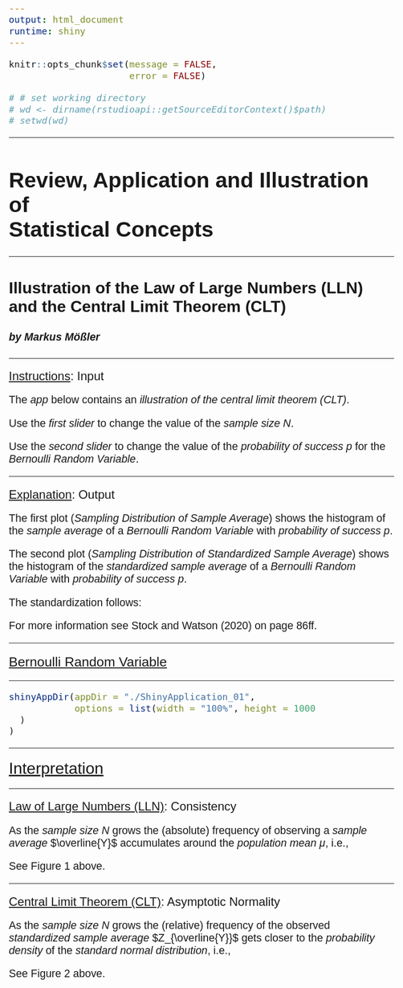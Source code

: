 ```yaml
---
output: html_document
runtime: shiny
---
```


```r
knitr::opts_chunk$set(message = FALSE,
                      error = FALSE)
```

```r

# # set working directory
# wd <- dirname(rstudioapi::getSourceEditorContext()$path)
# setwd(wd)

```

````{=html}

<style>

/* body */
body {
  font-family: Helvetica;
  font-size: 16pt;
}

/* title */
h1.title {
  font-size: 32pt;
}

/* subtitle */
h2.subtitle {
  font-size: 24pt;
}

/* author */
h4.authur {
  font-size: 16pt;
}

/* for collapsible button */
.col_button {
  margin-top: 5px;
  margin-bottom: 5px; 
  background-color: white;
  color: #333333;
  font-style: italic;
  cursor: pointer;
  width: 100%;
  padding: 5px;
  border: 1px solid;
  border-color: #cccccc;
  text-align: left;
  outline: none;
  font-family: Helvetica;
  font-size: 16pt;
}

/* for collapsible content */
.col_content {
  display: none;
  background-color: #EAECEE;
  padding-top: 5px;
  padding-right: 10px;
  padding-bottom: 5px;
  padding-left: 10px;
}

</style>

````

<!--..........................................................................-->
<hr>

<h1 class="title">Review, Application and Illustration of <br> Statistical Concepts</h1>

<!--..........................................................................-->
<hr>

<h2 class="subtitle">Illustration of the Law of Large Numbers (LLN) and the Central Limit Theorem (CLT)</h2>

<!--..........................................................................-->
<!--<hr>-->

<h4 class="author"><em>by Markus Mößler</em></h4>

<!-- .................................................. -->
<hr>

<span style="text-decoration: underline; font-size: 18pt">Instructions</span><span style="font-size: 18pt">: Input</span>

The *app* below contains an *illustration of the central limit theorem (CLT)*.

Use the *first slider* to change the value of the *sample size* $N$.

Use the *second slider* to change the value of the *probability of success* $p$ for the *Bernoulli Random Variable*.



<!-- .................................................. -->
<hr>

<span style="text-decoration: underline; font-size: 18pt">Explanation</span><span style="font-size: 18pt">: Output</span>

The first plot (*Sampling Distribution of Sample Average*) shows the histogram of the *sample average* of a *Bernoulli Random Variable* with *probability of success* $p$. 

The second plot (*Sampling Distribution of Standardized Sample Average*) shows the histogram of the *standardized sample average* of a *Bernoulli Random Variable* with *probability of success* $p$. 

The standardization follows:

\begin{align}
Z_{\overline{Y}} = \frac{ \overline{Y} - \mu_{\overline{Y}}}{\sigma_{\overline{Y}}}
\end{align}

For more information see Stock and Watson (2020) on page 86ff.



<!-- .................................................. -->
<hr>

<span style="text-decoration: underline; font-size: 20pt">Bernoulli Random Variable</span>

<!-- ## Bernoulli Random Variable -->

<hr>

```r
shinyAppDir(appDir = "./ShinyApplication_01",
            options = list(width = "100%", height = 1000
  )
)
```



<!-- .................................................. -->
<hr>

<span style="text-decoration: underline; font-size: 24pt">Interpretation</span>

<hr>

<span style="text-decoration: underline; font-size: 18pt">Law of Large Numbers (LLN)</span><span style="font-size: 18pt">: Consistency</span>

As the *sample size* $N$ grows the (absolute) frequency of observing a *sample average* $\overline{Y}$ accumulates around the *population mean* $\mu$, i.e.,

\begin{align}
\overline{Y} \xrightarrow{p} \mu_{\overline{Y}}
\end{align}

See Figure 1 above.



<!-- .................................................. -->
<hr>

<span style="text-decoration: underline; font-size: 18pt">Central Limit Theorem (CLT)</span><span style="font-size: 18pt">: Asymptotic Normality</span>

As the *sample size* $N$ grows the (relative) frequency of the observed *standardized sample average* $Z_{\overline{Y}}$ gets closer to the *probability density* of the *standard normal distribution*, i.e., 

\begin{align}
Z_{\overline{Y}} \xrightarrow{d} N\left( \mu_{\overline{Y}}, \sigma^{2}_{\overline{Y}} \right)
\end{align}

See Figure 2 above.





````{=html}

<script>

var coll = document.getElementsByClassName("col_button");
var i;

for (i = 0; i < coll.length; i++) {
  coll[i].addEventListener("click", function() {
    this.classList.toggle("active");
    var content = this.nextElementSibling;
    if (content.style.display === "block") {
      content.style.display = "none";
    } else {
      content.style.display = "block";
    }
  });
}

</script>

````


